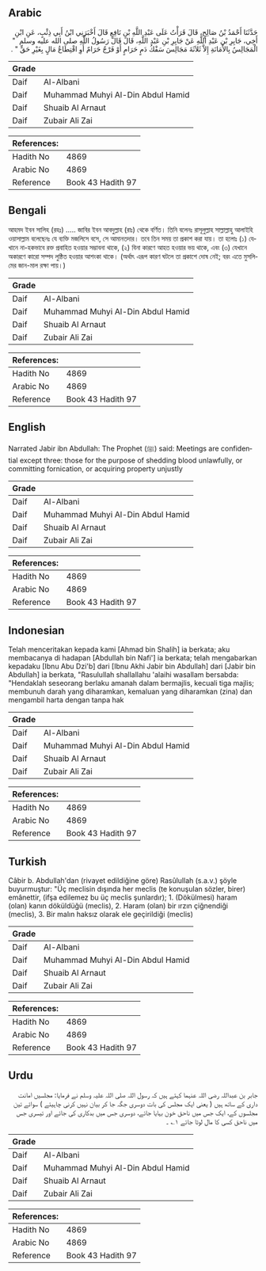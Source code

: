 ## Arabic


<div dir="rtl" lang="ar" style={{fontSize:'larger',backgroundColor:'#f8f9fa',padding:20}}>
حَدَّثَنَا أَحْمَدُ بْنُ صَالِحٍ، قَالَ قَرَأْتُ عَلَى عَبْدِ اللَّهِ بْنِ نَافِعٍ قَالَ أَخْبَرَنِي ابْنُ أَبِي ذِئْبٍ، عَنِ ابْنِ أَخِي، جَابِرِ بْنِ عَبْدِ اللَّهِ عَنْ جَابِرِ بْنِ عَبْدِ اللَّهِ، قَالَ قَالَ رَسُولُ اللَّهِ صلى الله عليه وسلم ‏ "‏ الْمَجَالِسُ بِالأَمَانَةِ إِلاَّ ثَلاَثَةَ مَجَالِسَ سَفْكُ دَمٍ حَرَامٍ أَوْ فَرْجٌ حَرَامٌ أَوِ اقْتِطَاعُ مَالٍ بِغَيْرِ حَقٍّ ‏"‏ ‏.‏
</div>
<div style={{backgroundColor:'#f8f9fa',padding:20, marginBottom: 10}}><table> <thead> <tr> <th>Grade</th> <th></th> </tr> </thead> <tbody> <tr><td>Daif</td><td>Al-Albani</td></tr><tr><td>Daif</td><td>Muhammad Muhyi Al-Din Abdul Hamid</td></tr><tr><td>Daif</td><td>Shuaib Al Arnaut</td></tr><tr><td>Daif</td><td>Zubair Ali Zai</td></tr></tbody></table><table> <thead> <tr> <th>References:</th> <th></th> </tr> </thead> <tbody><tr><td>Hadith No</td><td>4869</td></tr><tr><td>Arabic No</td><td>4869</td></tr><tr><td>Reference</td><td>Book 43 Hadith 97</td></tr></tbody></table></div>

## Bengali


<div dir="ltr" lang="bn" style={{fontSize:'larger',backgroundColor:'#f8f9fa',padding:20}}>
আহমদ ইবন সালিহ (রহঃ) ..... জাবির ইবন আবদুল্লাহ (রাঃ) থেকে বর্ণিত। তিনি বলেনঃ রাসূলুল্লাহ সাল্লাল্লাহু আলাইহি ওয়াসাল্লাম বলেছেনঃ যে ব্যক্তি মজলিসে বসে, সে আমানতদার। তবে তিন সময় তা প্রকাশ করা যায়। তা হলোঃ (১) যেখানে না-হকভাবে রক্ত প্রবাহিত হওয়ার সম্ভাবনা থাকে, (২) বিনা কারণে আহত হওয়ার ভয় থাকে, এবং (৩) যেখানে অকারণে কারো সম্পদ লুন্ঠিত হওয়ার আশংকা থাকে। (অর্থাৎ এরূপ কারণ ঘটলে তা প্রকাশে দোষ নেই; বরং এতে মুসলিমের জান-মাল রক্ষা পায়।)
</div>
<div style={{backgroundColor:'#f8f9fa',padding:20, marginBottom: 10}}><table> <thead> <tr> <th>Grade</th> <th></th> </tr> </thead> <tbody> <tr><td>Daif</td><td>Al-Albani</td></tr><tr><td>Daif</td><td>Muhammad Muhyi Al-Din Abdul Hamid</td></tr><tr><td>Daif</td><td>Shuaib Al Arnaut</td></tr><tr><td>Daif</td><td>Zubair Ali Zai</td></tr></tbody></table><table> <thead> <tr> <th>References:</th> <th></th> </tr> </thead> <tbody><tr><td>Hadith No</td><td>4869</td></tr><tr><td>Arabic No</td><td>4869</td></tr><tr><td>Reference</td><td>Book 43 Hadith 97</td></tr></tbody></table></div>

## English


<div dir="ltr" lang="en" style={{fontSize:'larger',backgroundColor:'#f8f9fa',padding:20}}>
Narrated Jabir ibn Abdullah: The Prophet (ﷺ) said: Meetings are confidential except three: those for the purpose of shedding blood unlawfully, or committing fornication, or acquiring property unjustly
</div>
<div style={{backgroundColor:'#f8f9fa',padding:20, marginBottom: 10}}><table> <thead> <tr> <th>Grade</th> <th></th> </tr> </thead> <tbody> <tr><td>Daif</td><td>Al-Albani</td></tr><tr><td>Daif</td><td>Muhammad Muhyi Al-Din Abdul Hamid</td></tr><tr><td>Daif</td><td>Shuaib Al Arnaut</td></tr><tr><td>Daif</td><td>Zubair Ali Zai</td></tr></tbody></table><table> <thead> <tr> <th>References:</th> <th></th> </tr> </thead> <tbody><tr><td>Hadith No</td><td>4869</td></tr><tr><td>Arabic No</td><td>4869</td></tr><tr><td>Reference</td><td>Book 43 Hadith 97</td></tr></tbody></table></div>

## Indonesian


<div dir="ltr" lang="id" style={{fontSize:'larger',backgroundColor:'#f8f9fa',padding:20}}>
Telah menceritakan kepada kami [Ahmad bin Shalih] ia berkata; aku membacanya di hadapan [Abdullah bin Nafi'] ia berkata; telah mengabarkan kepadaku [Ibnu Abu Dzi'b] dari [Ibnu Akhi Jabir bin Abdullah] dari [Jabir bin Abdullah] ia berkata, "Rasulullah shallallahu 'alaihi wasallam bersabda: "Hendaklah seseorang berlaku amanah dalam bermajlis, kecuali tiga majlis; membunuh darah yang diharamkan, kemaluan yang diharamkan (zina) dan mengambil harta dengan tanpa hak
</div>
<div style={{backgroundColor:'#f8f9fa',padding:20, marginBottom: 10}}><table> <thead> <tr> <th>Grade</th> <th></th> </tr> </thead> <tbody> <tr><td>Daif</td><td>Al-Albani</td></tr><tr><td>Daif</td><td>Muhammad Muhyi Al-Din Abdul Hamid</td></tr><tr><td>Daif</td><td>Shuaib Al Arnaut</td></tr><tr><td>Daif</td><td>Zubair Ali Zai</td></tr></tbody></table><table> <thead> <tr> <th>References:</th> <th></th> </tr> </thead> <tbody><tr><td>Hadith No</td><td>4869</td></tr><tr><td>Arabic No</td><td>4869</td></tr><tr><td>Reference</td><td>Book 43 Hadith 97</td></tr></tbody></table></div>

## Turkish


<div dir="ltr" lang="tr" style={{fontSize:'larger',backgroundColor:'#f8f9fa',padding:20}}>
Câbir b. Abdullah'dan (rivayet edildiğine göre) Rasûlullah (s.a.v.) şöyle buyurmuştur: "Üç meclisin dışında her meclis (te konuşulan sözler, birer) emânettir, (ifşa edilemez bu üç meclis şunlardır); 1. (Dökülmesi) haram (olan) kanın döküldüğü (meclis), 2. Haram (olan) bir ırzın çiğnendiği (meclis), 3. Bir malın haksız olarak ele geçirildiği (meclis)
</div>
<div style={{backgroundColor:'#f8f9fa',padding:20, marginBottom: 10}}><table> <thead> <tr> <th>Grade</th> <th></th> </tr> </thead> <tbody> <tr><td>Daif</td><td>Al-Albani</td></tr><tr><td>Daif</td><td>Muhammad Muhyi Al-Din Abdul Hamid</td></tr><tr><td>Daif</td><td>Shuaib Al Arnaut</td></tr><tr><td>Daif</td><td>Zubair Ali Zai</td></tr></tbody></table><table> <thead> <tr> <th>References:</th> <th></th> </tr> </thead> <tbody><tr><td>Hadith No</td><td>4869</td></tr><tr><td>Arabic No</td><td>4869</td></tr><tr><td>Reference</td><td>Book 43 Hadith 97</td></tr></tbody></table></div>

## Urdu


<div dir="rtl" lang="ur" style={{fontSize:'larger',backgroundColor:'#f8f9fa',padding:20}}>
جابر بن عبداللہ رضی اللہ عنہما کہتے ہیں کہ رسول اللہ صلی اللہ علیہ وسلم نے فرمایا: مجلسیں امانت داری کے ساتھ ہیں ( یعنی ایک مجلس کی بات دوسری جگہ جا کر بیان نہیں کرنی چاہیئے ) سوائے تین مجلسوں کے، ایک جس میں ناحق خون بہایا جائے، دوسری جس میں بدکاری کی جائے اور تیسری جس میں ناحق کسی کا مال لوٹا جائے ۱؎ ۔
</div>
<div style={{backgroundColor:'#f8f9fa',padding:20, marginBottom: 10}}><table> <thead> <tr> <th>Grade</th> <th></th> </tr> </thead> <tbody> <tr><td>Daif</td><td>Al-Albani</td></tr><tr><td>Daif</td><td>Muhammad Muhyi Al-Din Abdul Hamid</td></tr><tr><td>Daif</td><td>Shuaib Al Arnaut</td></tr><tr><td>Daif</td><td>Zubair Ali Zai</td></tr></tbody></table><table> <thead> <tr> <th>References:</th> <th></th> </tr> </thead> <tbody><tr><td>Hadith No</td><td>4869</td></tr><tr><td>Arabic No</td><td>4869</td></tr><tr><td>Reference</td><td>Book 43 Hadith 97</td></tr></tbody></table></div>